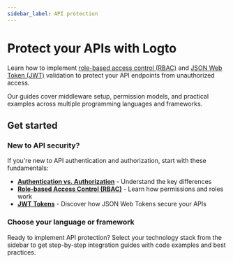 ```yaml
---
sidebar_label: API protection
---
```


# Protect your APIs with Logto

Learn how to implement [role-based access control (RBAC)](/authorization/role-based-access-control) and [JSON Web Token (JWT)](https://auth.wiki/jwt) validation to protect your API endpoints from unauthorized access.

Our guides cover middleware setup, permission models, and practical examples across multiple programming languages and frameworks.

## Get started

### New to API security?

If you're new to API authentication and authorization, start with these fundamentals:

- **[Authentication vs. Authorization](/concepts/authn-vs-authz)** - Understand the key differences
- **[Role-based Access Control (RBAC)](/authorization/role-based-access-control)** - Learn how permissions and roles work
- **[JWT Tokens](https://auth.wiki/jwt)** - Discover how JSON Web Tokens secure your APIs

### Choose your language or framework

Ready to implement API protection? Select your technology stack from the sidebar to get step-by-step integration guides with code examples and best practices.
